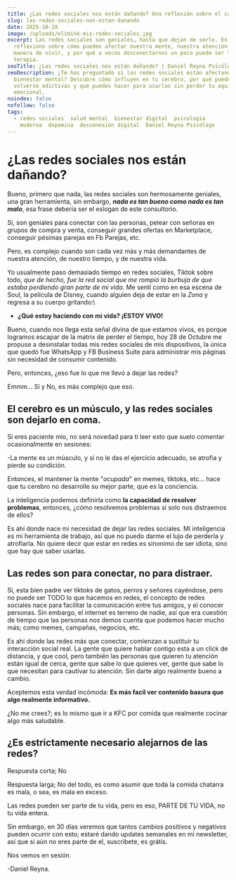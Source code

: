 ```yaml
---
title: ¿Las redes sociales nos están dañando? Una reflexión sobre el cansancio digital
slug: las-redes-sociales-nos-estan-danando
date: 2025-10-28
image: /uploads/eliminé-mis-redes-sociales.jpg
excerpt: Las redes sociales son geniales… hasta que dejan de serlo. En este post
  reflexiono sobre cómo pueden afectar nuestra mente, nuestra atención y nuestra
  manera de vivir, y por qué a veces desconectarnos un poco puede ser la mejor
  terapia.
seoTitle: ¿Las redes sociales nos están dañando? | Daniel Reyna Psicólogo
seoDescription: ¿Te has preguntado si las redes sociales están afectando tu
  bienestar mental? Descubre cómo influyen en tu cerebro, por qué pueden
  volverse adictivas y qué puedes hacer para usarlas sin perder tu equilibrio
  emocional.
noindex: false
nofollow: false
tags:
  - redes sociales  salud mental  bienestar digital  psicología
    moderna  dopamina  desconexión digital  Daniel Reyna Psicólogo
---
```

# ¿Las redes sociales nos están dañando?



Bueno, primero que nada, las redes sociales son hermosamente geniales, una gran herramienta, sin embargo, ***nada es tan bueno como nada es tan malo***, esa frase debería ser el eslogan de este consultorio.

Si, son geniales para conectar con las personas, pelear con señoras en grupos de compra y venta, conseguir grandes ofertas en Marketplace, conseguir pésimas parejas en Fb Parejas, etc. 

Pero, es complejo cuando son cada vez más y más demandantes de nuestra atención, de nuestro tiempo, y de nuestra vida.

Yo usualmente paso demasiado tiempo en redes sociales, Tiktok sobre todo, *que de hecho, fue la red social que me rompió la burbuja de que estaba perdiendo gran parte de mi vida.* Me sentí como en esa escena de Soul, la película de Disney, cuando alguien deja de estar en la *Zona* y regresa a su cuerpo gritando:\
- **¿Qué estoy haciendo con mi vida? ¡ESTOY VIVO!**

Bueno, cuando nos llega esta señal divina de que estamos vivos, es porque logramos escapar de la matrix de perder el tiempo, hoy 28 de Octubre me propuse a desinstalar todas mis redes sociales de mis dispositivos, la única que quedó fue WhatsApp y FB Business Suite para administrar mis páginas sin necesidad de consumir contenido.

Pero, entonces, ¿eso fue lo que me llevó a dejar las redes?

Emmm... Sí y No, es más complejo que eso. 

## El cerebro es un músculo, y las redes sociales son dejarlo en coma.

Si eres paciente mío, no será novedad para ti leer esto que suelo comentar ocasionalmente en sesiones:

\-La mente es un músculo, y si no le das el ejercicio adecuado, se atrofia y pierde su condición.

Entonces, el mantener la mente "*ocupada*" en memes, tiktoks, etc... hace que tu cerebro no desarrolle su mejor parte, que es la conciencia.

La inteligencia podemos definirla como **la capacidad de resolver problemas**, entonces, ¿cómo resolvemos problemas si solo nos distraemos de ellos?

Es ahí donde nace mi necesidad de dejar las redes sociales. Mi inteligencia es mi herramienta de trabajo, así que no puedo darme el lujo de perderla y atrofiarla. No quiere decir que estar en redes es sinonimo de ser idiota, sino que hay que saber usarlas. 



## Las redes son para conectar, no para distraer.

Si, esta bien padre ver tiktoks de gatos, perros y señores cayéndose, pero no puede ser TODO lo que hacemos en redes, el concepto de redes sociales nace para facilitar la comunicación entre tus amigos, y el conocer personas. Sin embargo, el internet es terreno de nadie, así que era cuestión de tiempo que las personas nos demos cuenta que podemos hacer mucho más; como memes, campañas, negocios, etc.

Es ahí donde las redes más que conectar, comienzan a sustituir tu interacción social real. La gente que quiere hablar contigo esta a un click de distancia, y que cool, pero también las personas que quieren tu atención están igual de cerca, gente que sabe lo que quieres ver, gente que sabe lo que necesitan para cautivar tu atención. Sin darte algo realmente bueno a cambio. 

Aceptemos esta verdad incómoda: **Es más facil ver contenido basura que algo realmente informativo.** 

¿No me crees?; es lo mismo que ir a KFC por comida que realmente cocinar algo más saludable. 



## ¿Es  estrictamente necesario alejarnos de las redes?

Respuesta corta; No

Respuesta larga; No del todo, es como asumir que toda la comida chatarra es mala, o sea, es mala en exceso.

Las redes pueden ser parte de tu vida, pero es eso, PARTE DE TU VIDA, no tu vida entera. 

Sin embargo, en 30 días veremos que tantos cambios positivos y negativos pueden ocurrir con esto; estaré dando updates semanales en mi newsletter, así que si aún no eres parte de el, suscribete, es grátis. 

Nos vemos en sesión.

\-Daniel Reyna.
